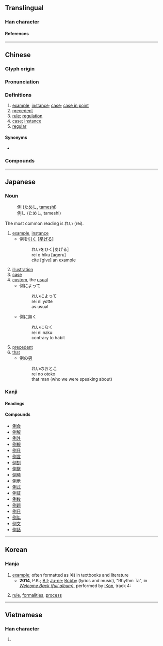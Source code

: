 {{character info}}
==Translingual==

===Han character===
{{Han char|rn=9|rad=人|as=06|sn=8|four=22200|canj=OMNN|ids=⿰亻列}}

====References====
{{Han ref|kx=0101.240|dkj=00587|dj=0215.050|hdz=10146.080|uh=4F8B}}

----

==Chinese==
{{zh-forms}}

===Glyph origin===
{{Han etym}}

===Pronunciation===
{{zh-pron
|m=lì
|m-s=ni4
|c=lai6
|c-t=lai5
|g=li5
|h=pfs=li;gd=li4
|j=li3
|md=liê
|mn=xm,qz,tw:lē/zz:lī
|mn-t=li7
|w=3li
|x=li4
|mc=y
|oc=y
|ma=
|cat=n,a
}}

===Definitions===
{{zh-hanzi}}

# [[example]]; [[instance]]; [[case]]; [[case in point]]
# [[precedent]]
# [[rule]]; [[regulation]]
# [[case]]; [[instance]]
# [[regular]]

====Synonyms====
* {{sense|example}}
{{zh-syn-saurus|例子}}

===Compounds===
{{zh-der|一例|下不為例|不成比例|例假|往例|年例|常例|例外|例如|常例錢|前例|事例|刊例|例行公事|例會|先例|則例|分例|恆例|姓名條例|慣例|惡例|例子|循例|例行|後不為例|律例|定例|俗例|例言|例假日|公例|實例|家例|古例|向例|契文舉例|例貢|例句|圖例|國際慣例|品例|例證|史無前例|反比例|例規|例監|判例|凡例|例題|按分比例|有例可援|破例|成例|比例尺|按例|案例|文例|病例|條例|格於成例|禁例|示例|法例|易例|正比例|打破慣例|發凡舉例|戰例|特例|照例話|攀例|沿例|照例|比例|援例|開先例|諸如此例|老例|罰例|舉例發凡|開例|釋例|變例|舉例|範例|通例|體例|違例|金石例|義例|配分比例|譜例|舊例|例年}}

{{zh-cat|Elementary}}

----

==Japanese==

===Noun===
{{ja-noun|れい}}

: 例 ([[ためし]], [[tameshi]])
: 例し (ためし, tameshi)

The most common reading is れい (rei).

# [[example]], [[instance]]
#* 例を[[引く]] <nowiki>[</nowiki>[[挙げる]]<nowiki>]</nowiki>
#*: れいをひく[あげる]
#*: rei o hiku [ageru]
#*: cite [give] an example
# [[illustration]]
# [[case]]
# [[custom]], the [[usual]]
#* 例によって
#*: れいによって
#*: rei ni yotte
#*: as usual
#* 例に無く
#*: れいになく
#*: rei ni naku
#*: contrary to habit
# [[precedent]]
# [[that]]
#* 例の[[男]]
#*: れいのおとこ
#*: rei no otoko
#*: that man (who we were speaking about)

===Kanji===
{{ja-kanji|grade=4|rs=人06}}

====Readings====
{{ja-readings
|goon=れ
|kanon=れい
|on=れつ
|kun=たと-える, たぐい-, ためし-
}}

====Compounds====
* [[例会]]
* [[例解]]
* [[例外]]
* [[例規]]
* [[例月]]
* [[例言]]
* [[例刻]]
* [[例祭]]
* [[例時]]
* [[例示]]
* [[例式]]
* [[例証]]
* [[例数]]
* [[例題]]
* [[例日]]
* [[例年]]
* [[例文]]
* [[例話]]

----

==Korean==

===Hanja===
{{ko-hanja|hangeul=[[례]]>[[예]]}}

# [[example]]; often formatted as 예) in textbooks and literature
#*'''2014''', P.K.; [[w:B.I (rapper)|B.I]]; [[w:Koo Jun-hoe|Ju-ne]]; [[w:Bobby (rapper)|Bobby]] (lyrics and music), "Rhythm Ta", in ''[[w:Welcome Back (iKon album)|Welcome Back (full album)]]'', performed by [[w:iKon (South Korean band)|iKon]], track 4:
#: {{ko-usex|우린 가리는 거 없어 예를 들면 때와 장소|we ain't fussy, for things like a time and place}}
# [[rule]], [[formalities]], [[process]]
----

==Vietnamese==

===Han character===
{{vi-readings|reading=lệ|rs=人06}}

# {{rfdef|vi|sort=人06}}